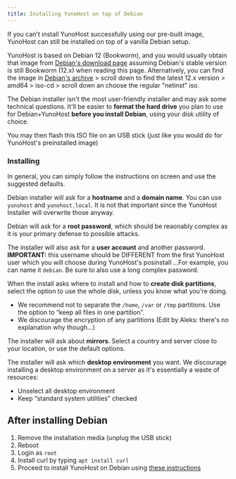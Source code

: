 ```yaml
---
title: Installing YunoHost on top of Debian
---
```


If you can't install YunoHost successfully using our pre-built image, YunoHost can still be installed on top of a vanilla Debian setup.

YunoHost is based on Debian 12 (Bookworm), and you would usually obtain that image from [Debian's download page](https://www.debian.org/download.html) assuming Debian's stable version is still Bookworm (12.x) when reading this page. Alternatively, you can find the image in [Debian's archive](https://cdimage.debian.org/mirror/cdimage/archive/) > scroll down to find the latest 12.x version > amd64 > iso-cd > scroll down an choose the regular "netinst" iso.

The Debian installer isn't the most user-friendly installer and may ask some technical questions. It'll be easier to **format the hard drive** you plan to use for Debian+YunoHost **before you install Debian**, using your disk utility of choice.

You may then flash this ISO file on an USB stick (just like you would do for YunoHost's preinstalled image)

### Installing

In general, you can simply follow the instructions on screen and use the suggested defaults.

Debian installer will ask for a **hostname** and a **domain name**. You can use `yunohost` and `yunohost.local`. It is not that important since the YunoHost Installer will overwrite those anyway.

Debian will ask for a **root password**, which should be reaonably complex as it is your primary defense to possible attacks.

The installer will also ask for a **user account** and another password. **IMPORTANT:** this username should be DIFFERENT from the first YunoHost user which you will choose during YunoHost's posinstall ...For example, you can name it `debian`. Be sure to also use a long complex password.

When the install asks where to install and how to **create disk partitions**, select the option to use the whole disk, unless you know what you're doing.

- We recommend not to separate the `/home`, `/var` or `/tmp` partitions. Use the option to “keep all files in one partition”.
- We discourage the encryption of any partitions (Edit by Aleks: there's no explanation why though...)

The installer will ask about **mirrors**. Select a country and server close to your location, or use the default options.

The installer will ask which **desktop environment** you want. We discourage installing a desktop environment on a server as it's essentially a waste of resources:

- Unselect all desktop environment
- Keep “standard system utilities” checked

## After installing Debian

1. Remove the installation media (unplug the USB stick)
2. Reboot
3. Login as `root`
4. Install curl by typing `apt install curl`
5. Proceed to install YunoHost on Debian using [these instructions](https://yunohost.org/en/install/hardware:vps_debian)
